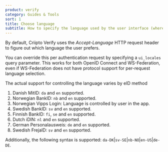 ```yaml
---
product: verify
category: Guides & Tools
sort: 1
title: Choose language
subtitle: How to specify the language used by the user interface (where supported)
---
```


By default, Criipto Verify uses the _Accept-Language_ HTTP request header to figure out which language the user prefers.

You can override this per authentication request by specifying a `ui_locales` query parameter. This works for both OpenID Connect and WS-Federation, even if WS-Federation does not have protocol support for per-request language selection.

The actual support for controlling the language varies by eID method

1. Danish MitID: `da` and `en` supported.
2. Norwegian BankID: `nb` and `en` supported.
3. Norwegian Vipps Login: Language is controlled by user in the app.
4. Swedish BankID: `sv` and `en` supported.
5. Finnish BankID: `fi`, `se` and `en` supported.
6. Dutch iDIN: `nl` and `en` supported.
7. German Personalausweis: `de` and `en` supported.
8. Swedish FrejaID: `sv` and `en` supported.

Additionally, the following syntax is supported: `da-DK`|`sv-SE`|`nb-NO`|`en-US`|`de-DE`.
